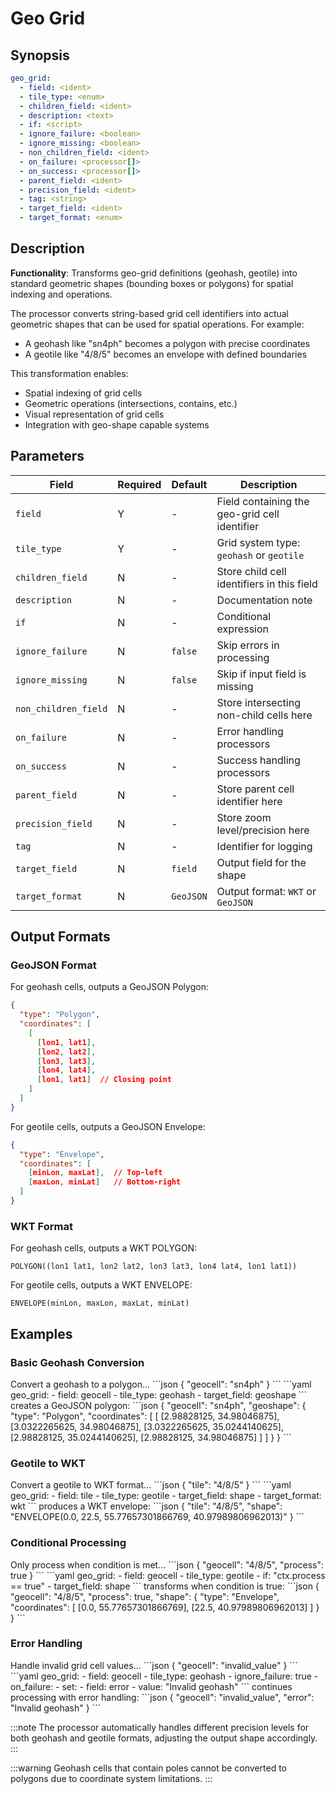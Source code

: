 # Geo Grid

## Synopsis

```yaml {2,3}
geo_grid:
  - field: <ident>
  - tile_type: <enum>
  - children_field: <ident>
  - description: <text>
  - if: <script>
  - ignore_failure: <boolean>
  - ignore_missing: <boolean>
  - non_children_field: <ident>
  - on_failure: <processor[]>
  - on_success: <processor[]>
  - parent_field: <ident>
  - precision_field: <ident>
  - tag: <string>
  - target_field: <ident>
  - target_format: <enum>
```

## Description

**Functionality**: Transforms geo-grid definitions (geohash, geotile) into standard geometric shapes (bounding boxes or polygons) for spatial indexing and operations.

The processor converts string-based grid cell identifiers into actual geometric shapes that can be used for spatial operations. For example:
- A geohash like "sn4ph" becomes a polygon with precise coordinates
- A geotile like "4/8/5" becomes an envelope with defined boundaries

This transformation enables:
- Spatial indexing of grid cells
- Geometric operations (intersections, contains, etc.)
- Visual representation of grid cells
- Integration with geo-shape capable systems

## Parameters

|Field|Required|Default|Description|
|---|---|---|---|
|`field`|Y|-|Field containing the geo-grid cell identifier|
|`tile_type`|Y|-|Grid system type: `geohash` or `geotile`|
|`children_field`|N|-|Store child cell identifiers in this field|
|`description`|N|-|Documentation note|
|`if`|N|-|Conditional expression|
|`ignore_failure`|N|`false`|Skip errors in processing|
|`ignore_missing`|N|`false`|Skip if input field is missing|
|`non_children_field`|N|-|Store intersecting non-child cells here|
|`on_failure`|N|-|Error handling processors|
|`on_success`|N|-|Success handling processors|
|`parent_field`|N|-|Store parent cell identifier here|
|`precision_field`|N|-|Store zoom level/precision here|
|`tag`|N|-|Identifier for logging|
|`target_field`|N|`field`|Output field for the shape|
|`target_format`|N|`GeoJSON`|Output format: `WKT` or `GeoJSON`|

## Output Formats

### GeoJSON Format

For geohash cells, outputs a GeoJSON Polygon:
```json
{
  "type": "Polygon",
  "coordinates": [
    [
      [lon1, lat1],
      [lon2, lat2],
      [lon3, lat3],
      [lon4, lat4],
      [lon1, lat1]  // Closing point
    ]
  ]
}
```

For geotile cells, outputs a GeoJSON Envelope:
```json
{
  "type": "Envelope",
  "coordinates": [
    [minLon, maxLat],  // Top-left
    [maxLon, minLat]   // Bottom-right
  ]
}
```

### WKT Format

For geohash cells, outputs a WKT POLYGON:
```
POLYGON((lon1 lat1, lon2 lat2, lon3 lat3, lon4 lat4, lon1 lat1))
```

For geotile cells, outputs a WKT ENVELOPE:
```
ENVELOPE(minLon, maxLon, maxLat, minLat)
```

## Examples

### Basic Geohash Conversion

<ExampleGrid>
  <CommentCol>
    Convert a geohash to a polygon...
  </CommentCol>
  <CodeCol>
    ```json
    {
      "geocell": "sn4ph"
    }
    ```
    ```yaml
    geo_grid:
      - field: geocell
      - tile_type: geohash
      - target_field: geoshape
    ```
  </CodeCol>
  <CommentCol>
    creates a GeoJSON polygon:
  </CommentCol>
  <CodeCol>
    ```json
    {
      "geocell": "sn4ph",
      "geoshape": {
        "type": "Polygon",
        "coordinates": [
          [
            [2.98828125, 34.98046875],
            [3.0322265625, 34.98046875],
            [3.0322265625, 35.0244140625],
            [2.98828125, 35.0244140625],
            [2.98828125, 34.98046875]
          ]
        ]
      }
    }
    ```
  </CodeCol>
</ExampleGrid>

### Geotile to WKT

<ExampleGrid>
  <CommentCol>
    Convert a geotile to WKT format...
  </CommentCol>
  <CodeCol>
    ```json
    {
      "tile": "4/8/5"
    }
    ```
    ```yaml
    geo_grid:
      - field: tile
      - tile_type: geotile
      - target_field: shape
      - target_format: wkt
    ```
  </CodeCol>
  <CommentCol>
    produces a WKT envelope:
  </CommentCol>
  <CodeCol>
    ```json
    {
      "tile": "4/8/5",
      "shape": "ENVELOPE(0.0, 22.5, 55.77657301866769, 40.97989806962013)"
    }
    ```
  </CodeCol>
</ExampleGrid>

### Conditional Processing

<ExampleGrid>
  <CommentCol>
    Only process when condition is met...
  </CommentCol>
  <CodeCol>
    ```json
    {
      "geocell": "4/8/5",
      "process": true
    }
    ```
    ```yaml
    geo_grid:
      - field: geocell
      - tile_type: geotile
      - if: "ctx.process == true"
      - target_field: shape
    ```
  </CodeCol>
  <CommentCol>
    transforms when condition is true:
  </CommentCol>
  <CodeCol>
    ```json
    {
      "geocell": "4/8/5",
      "process": true,
      "shape": {
        "type": "Envelope",
        "coordinates": [
          [0.0, 55.77657301866769],
          [22.5, 40.97989806962013]
        ]
      }
    }
    ```
  </CodeCol>
</ExampleGrid>

### Error Handling

<ExampleGrid>
  <CommentCol>
    Handle invalid grid cell values...
  </CommentCol>
  <CodeCol>
    ```json
    {
      "geocell": "invalid_value"
    }
    ```
    ```yaml
    geo_grid:
      - field: geocell
      - tile_type: geohash
      - ignore_failure: true
      - on_failure:
          - set:
              - field: error
              - value: "Invalid geohash"
    ```
  </CodeCol>
  <CommentCol>
    continues processing with error handling:
  </CommentCol>
  <CodeCol>
    ```json
    {
      "geocell": "invalid_value",
      "error": "Invalid geohash"
    }
    ```
  </CodeCol>
</ExampleGrid>

:::note
The processor automatically handles different precision levels for both geohash and geotile formats, adjusting the output shape accordingly.
:::

:::warning
Geohash cells that contain poles cannot be converted to polygons due to coordinate system limitations.
:::